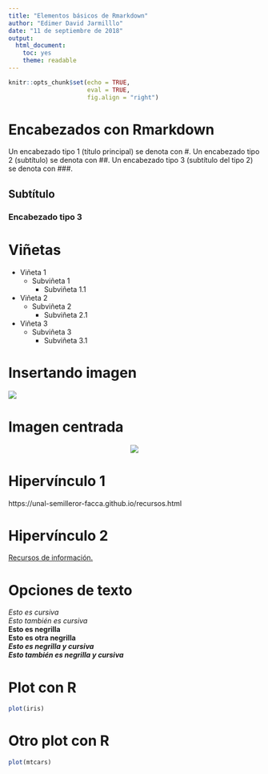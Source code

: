 ```yaml
---
title: "Elementos básicos de Rmarkdown"
author: "Edimer David Jarmilllo"
date: "11 de septiembre de 2018"
output:
  html_document:
    toc: yes
    theme: readable
---
```


```r
knitr::opts_chunk$set(echo = TRUE,
                      eval = TRUE,
                      fig.align = "right")
```

# Encabezados con Rmarkdown

Un encabezado tipo 1 (título principal) se denota con #.
Un encabezado tipo 2 (subtítulo) se denota con ##.
Un encabezado tipo 3 (subtítulo del tipo 2) se denota con ###.

## Subtítulo

### Encabezado tipo 3

# Viñetas

  - Viñeta 1
      - Subviñeta 1
          - Subviñeta 1.1
  + Viñeta 2
      * Subviñeta 2
          + Subviñeta 2.1
  * Viñeta 3
      - Subviñeta 3
          + Subviñeta 3.1
          
# Insertando imagen

![](Barras-Estadisticas-81612.gif)

# Imagen centrada

<center>
![](Barras-Estadisticas-81612.gif)
</center>

# Hipervínculo 1

https://unal-semilleror-facca.github.io/recursos.html

# Hipervínculo 2

[Recursos de información.](https://unal-semilleror-facca.github.io/recursos.html)

# Opciones de texto

*Esto es cursiva*  
_Esto también es cursiva_  
**Esto es negrilla**  
__Esto es otra negrilla__  
***Esto es negrilla y cursiva***  
___Esto también es negrilla y cursiva___  

# Plot con R

```r
plot(iris)
```

# Otro plot con R

```r
plot(mtcars)
```


